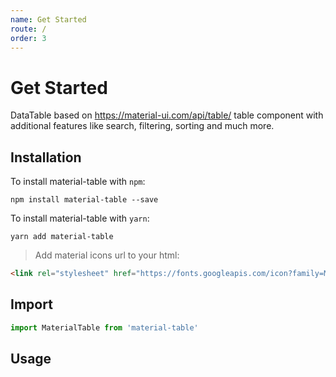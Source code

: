 ```yaml
---
name: Get Started
route: /
order: 3
---
```



# Get Started

DataTable based on https://material-ui.com/api/table/ table component with additional features like search, filtering, sorting and much more.

## Installation
To install material-table with `npm`:

    npm install material-table --save

To install material-table with `yarn`:

    yarn add material-table


> Add material icons url to your html:
```html
<link rel="stylesheet" href="https://fonts.googleapis.com/icon?family=Material+Icons">
```

## Import

```js
import MaterialTable from 'material-table'
```

## Usage

<Playground>
  <MaterialTable
    columns={[
      {title: 'Adı', field: 'name'},
      {title: 'Soyadı', field: 'surname'},
      {title: 'Doğum Yılı', field: 'birthYear', type: 'numeric'},
      {title: 'Doğum Yeri', field: 'birthCity', lookup: {34: 'İstanbul', 63: 'Şanlıurfa'}}
    ]}
    data={[{name: 'Mehmet', surname: 'Baran', birthYear: 1987, birthCity: 63}]}
    title="Demo Title"
  />
</Playground>




